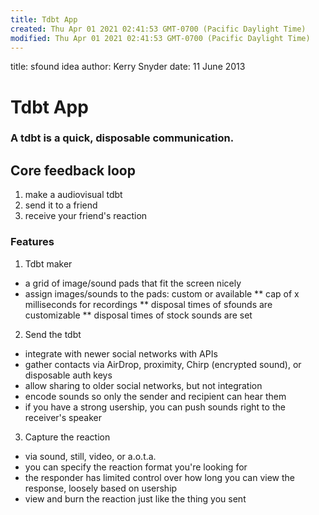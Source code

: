 ```yaml
---
title: Tdbt App
created: Thu Apr 01 2021 02:41:53 GMT-0700 (Pacific Daylight Time)
modified: Thu Apr 01 2021 02:41:53 GMT-0700 (Pacific Daylight Time)
---
```

title: sfound idea
author: Kerry Snyder
date: 11 June 2013

# Tdbt App

### A **tdbt** is a quick, disposable communication.

## Core feedback loop
1. make a audiovisual tdbt
2. send it to a friend
3. receive your friend's reaction

### Features
1. Tdbt maker
* a grid of image/sound pads that fit the screen nicely
* assign images/sounds to the pads: custom or available
** cap of x milliseconds for recordings
** disposal times of sfounds are customizable
** disposal times of stock sounds are set

2. Send the tdbt
* integrate with newer social networks with APIs
* gather contacts via AirDrop, proximity, Chirp (encrypted sound), or disposable auth keys
* allow sharing to older social networks, but not integration
* encode sounds so only the sender and recipient can hear them
* if you have a strong usership, you can push sounds right to the receiver's speaker

3. Capture the reaction
* via sound, still, video, or a.o.t.a.
* you can specify the reaction format you're looking for
* the responder has limited control over how long you can view the response, loosely based on usership
* view and burn the reaction just like the thing you sent